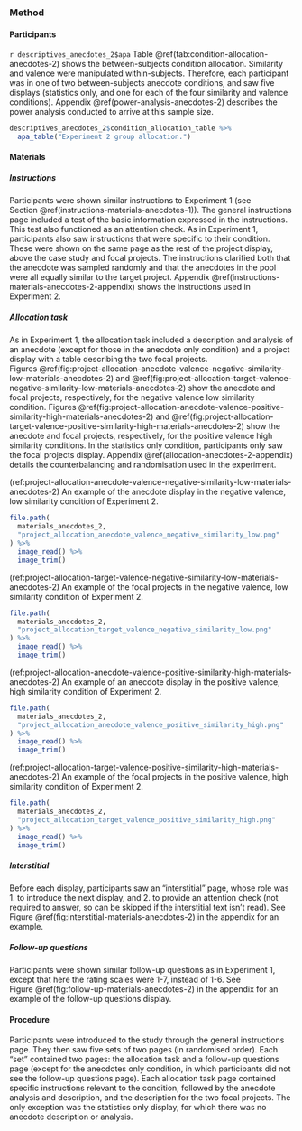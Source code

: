 ### Method

#### Participants

`r descriptives_anecdotes_2$apa` Table \@ref(tab:condition-allocation-anecdotes-2)
shows the between-subjects condition allocation. Similarity and valence were
manipulated within-subjects. Therefore, each participant was in one of two
between-subjects anecdote conditions, and saw five displays (statistics only,
and one for each of the four similarity and valence conditions).
Appendix \@ref(power-analysis-anecdotes-2) describes the power analysis
conducted to arrive at this sample size.

```r
descriptives_anecdotes_2$condition_allocation_table %>%
  apa_table("Experiment 2 group allocation.")
```

#### Materials

##### Instructions

Participants were shown similar instructions to Experiment 1 (see
Section \@ref(instructions-materials-anecdotes-1)). The general instructions
page included a test of the basic information expressed in the instructions.
This test also functioned as an attention check. As in Experiment 1,
participants also saw instructions that were specific to their condition. These
were shown on the same page as the rest of the project display, above the case
study and focal projects. The instructions clarified both that the anecdote was
sampled randomly and that the anecdotes in the pool were all equally similar to
the target project. Appendix \@ref(instructions-materials-anecdotes-2-appendix)
shows the instructions used in Experiment 2.

##### Allocation task {#allocation-anecdotes-2}

As in Experiment 1, the allocation task included a description and analysis of
an anecdote (except for those in the anecdote only condition) and a project
display with a table describing the two focal projects.
Figures \@ref(fig:project-allocation-anecdote-valence-negative-similarity-low-materials-anecdotes-2)
and \@ref(fig:project-allocation-target-valence-negative-similarity-low-materials-anecdotes-2)
show the anecdote and focal projects, respectively, for the negative valence
low similarity condition.
Figures \@ref(fig:project-allocation-anecdote-valence-positive-similarity-high-materials-anecdotes-2)
and \@ref(fig:project-allocation-target-valence-positive-similarity-high-materials-anecdotes-2)
show the anecdote and focal projects, respectively, for the positive valence
high similarity conditions. In the statistics only condition, participants only
saw the focal projects display. Appendix \@ref(allocation-anecdotes-2-appendix)
details the counterbalancing and randomisation used in the experiment.

(ref:project-allocation-anecdote-valence-negative-similarity-low-materials-anecdotes-2) An example of the anecdote display in the negative valence, low similarity condition of Experiment 2.

```r
file.path(
  materials_anecdotes_2,
  "project_allocation_anecdote_valence_negative_similarity_low.png"
) %>%
  image_read() %>%
  image_trim()
```

(ref:project-allocation-target-valence-negative-similarity-low-materials-anecdotes-2) An example of the focal projects in the negative valence, low similarity condition of Experiment 2.

```r
file.path(
  materials_anecdotes_2,
  "project_allocation_target_valence_negative_similarity_low.png"
) %>%
  image_read() %>%
  image_trim()
```

(ref:project-allocation-anecdote-valence-positive-similarity-high-materials-anecdotes-2) An example of an anecdote display in the positive valence, high similarity condition of Experiment 2.

```r
file.path(
  materials_anecdotes_2,
  "project_allocation_anecdote_valence_positive_similarity_high.png"
) %>%
  image_read() %>%
  image_trim()
```

(ref:project-allocation-target-valence-positive-similarity-high-materials-anecdotes-2) An example of the focal projects in the positive valence, high similarity condition of Experiment 2.

```r
file.path(
  materials_anecdotes_2,
  "project_allocation_target_valence_positive_similarity_high.png"
) %>%
  image_read() %>%
  image_trim()
```

##### Interstitial

Before each display, participants saw an "interstitial" page, whose role was 1.
to introduce the next display, and 2. to provide an attention check (not
required to answer, so can be skipped if the interstitial text isn't read). See
Figure \@ref(fig:interstitial-materials-anecdotes-2) in the appendix for an
example.

##### Follow-up questions

Participants were shown similar follow-up questions as in Experiment 1, except
that here the rating scales were 1-7, instead of 1-6. See
Figure \@ref(fig:follow-up-materials-anecdotes-2) in the appendix for an example
of the follow-up questions display.

#### Procedure

Participants were introduced to the study through the general instructions page.
They then saw five sets of two pages (in randomised order). Each "set" contained
two pages: the allocation task and a follow-up questions page (except for the
anecdotes only condition, in which participants did not see the follow-up
questions page). Each allocation task page contained specific instructions
relevant to the condition, followed by the anecdote analysis and description,
and the description for the two focal projects. The only exception was the
statistics only display, for which there was no anecdote description or
analysis.

